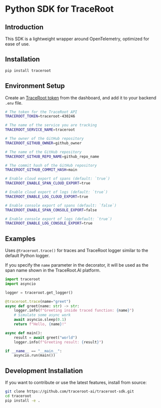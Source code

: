 # Python SDK for TraceRoot

## Introduction
This SDK is a lightweight wrapper around OpenTelemetry, optimized for ease of use.


## Installation
```bash
pip install traceroot
```

## Environment Setup

Create an [TraceRoot token](https://test.traceroot.ai/integrate) from the dashboard, and add it to your backend `.env` file.

```bash .env
# The token for the TraceRoot API
TRACEROOT_TOKEN=traceroot-430246

# The name of the service you are tracking
TRACEROOT_SERVICE_NAME=traceroot

# The owner of the GitHub repository
TRACEROOT_GITHUB_OWNER=github_owner

# The name of the GitHub repository
TRACEROOT_GITHUB_REPO_NAME=github_repo_name

# The commit hash of the GitHub repository
TRACEROOT_GITHUB_COMMIT_HASH=main

# Enable cloud export of spans (default: `true`)
TRACEROOT_ENABLE_SPAN_CLOUD_EXPORT=true

# Enable cloud export of logs (default: `true`)
TRACEROOT_ENABLE_LOG_CLOUD_EXPORT=true

# Enable console export of spans (default: `false`)
TRACEROOT_ENABLE_SPAN_CONSOLE_EXPORT=false

# Enable console export of logs (default: `true`)
TRACEROOT_ENABLE_LOG_CONSOLE_EXPORT=true
```

## Examples

Uses `@traceroot.trace()` for traces and TraceRoot logger similar to the default Python logger.

If you specify the `name` parameter in the decorator, it will be used as the span name shown in the TraceRoot.AI platform.

```python
import traceroot
import asyncio

logger = traceroot.get_logger()

@traceroot.trace(name="greet")
async def greet(name: str) -> str:
    logger.info(f"Greeting inside traced function: {name}")
    # Simulate some async work
    await asyncio.sleep(0.1)
    return f"Hello, {name}!"

async def main():
    result = await greet("world")
    logger.info(f"Greeting result: {result}")

if __name__ == "__main__":
    asyncio.run(main())
```

## Development Installation
If you want to contribute or use the latest features, install from source:

```bash
git clone https://github.com/traceroot-ai/traceroot-sdk.git
cd traceroot
pip install -e .
```
